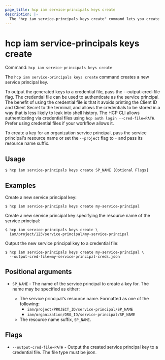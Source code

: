 ```yaml
---
page_title: hcp iam service-principals keys create
description: |-
  The "hcp iam service-principals keys create" command lets you create a new service principal key.
---
```


# hcp iam service-principals keys create

Command: `hcp iam service-principals keys create` 

The `hcp iam service-principals keys create` command creates a new service
principal key.

To output the generated keys to a credential file, pass the --output-cred-file
flag. The credential file can be used to authenticate as the service principal.
The benefit of using the credential file is that it avoids printing the Client
ID and Client Secret to the terminal, and allows the credentials to be stored in
a way that is less likely to leak into shell history. The HCP CLI allows
authenticating via credential files using `hcp auth login --cred-file=PATH`.
Prefer using credential files if your workflow allows it.

To create a key for an organization service principal, pass the service
principal's resource name or set the `--project` flag to `-` and pass its
resource name suffix.

## Usage

```shell-session
$ hcp iam service-principals keys create SP_NAME [Optional Flags]
```

## Examples

Create a new service principal key:

```shell-session
$ hcp iam service-principals keys create my-service-principal
```

Create a new service principal key specifying the resource name of the service principal:

```shell-session
$ hcp iam service-principals keys create \
  iam/project/123/service-principal/my-service-principal
```

Output the new service principal key to a credential file:

```shell-session
$ hcp iam service-principals keys create my-service-principal \
  --output-cred-file=my-service-principal-creds.json
```

## Positional arguments

- `SP_NAME` - The name of the service principal to create a key for. The name may be
	specified as either:
	
	* The service principal's resource name. Formatted as one of the following:
	    * `iam/project/PROJECT_ID/service-principal/SP_NAME`
	    * `iam/organization/ORG_ID/service-principal/SP_NAME`
	* The resource name suffix, `SP_NAME`.

## Flags

- `--output-cred-file=PATH` - Output the created service principal key to a credential file. The file type must be json.

